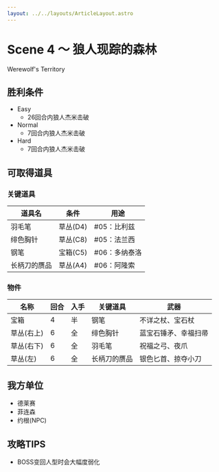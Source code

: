```yaml
---
layout: ../../layouts/ArticleLayout.astro
---
```

# Scene 4 ～ 狼人现踪的森林  

Werewolf's Territory

## 胜利条件 

- Easy
  - 26回合内狼人杰米击破
- Normal
  - 7回合内狼人杰米击破
- Hard
  - 7回合内狼人杰米击破

## 可取得道具 

### 关键道具

|道具名|条件|用途|
|---|---|---|
|羽毛笔|草丛(D4)|#05：比利兹|
|绯色胸针|草丛(C8)|#05：法兰西|
|钢笔|宝箱(C5)|#06：多纳泰洛|
|长柄刀的赝品|草丛(A4)|#06：阿隆索|

### 物件

|名称|回合|入手|关键道具|武器|
|---|---|---|---|---|
|宝箱|4|半|钢笔|不详之杖、宝石杖|
|草丛(右上)|6|全|绯色胸针|蓝宝石锤矛、幸福扫帚|
|草丛(右下)|6|全|羽毛笔|祝福之弓、夜爪|
|草丛(左)|6|全|长柄刀的赝品|银色匕首、掠夺小刀|

## 我方单位 

- 德莱赛
- 菲连森
- 约根(NPC)

## 攻略TIPS 

- BOSS变回人型时会大幅度弱化

